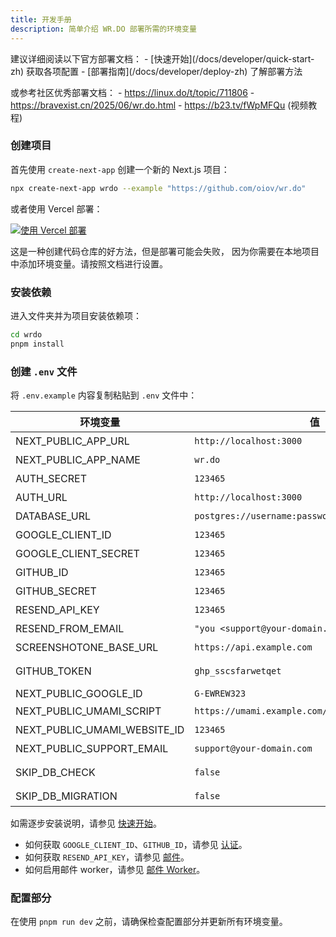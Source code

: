 ```yaml
---
title: 开发手册
description: 简单介绍 WR.DO 部署所需的环境变量
---
```


<DocsLang en="/docs/developer/installation" zh="/docs/developer/installation-zh" />

<Callout type="info" twClass="mt-4">
  建议详细阅读以下官方部署文档：
    - [快速开始](/docs/developer/quick-start-zh) 获取各项配置
    - [部署指南](/docs/developer/deploy-zh) 了解部署方法

  或参考社区优秀部署文档：
    - https://linux.do/t/topic/711806 
    - https://bravexist.cn/2025/06/wr.do.html
    - https://b23.tv/fWpMFQu (视频教程)
</Callout>

<Steps>

### 创建项目

首先使用 `create-next-app` 创建一个新的 Next.js 项目：

```bash
npx create-next-app wrdo --example "https://github.com/oiov/wr.do"
```

或者使用 Vercel 部署：

[![使用 Vercel 部署](https://vercel.com/button)](https://vercel.com/new/clone?repository-url=https%3A%2F%2Fgithub.com%2Foiov%2Fwr.do)

<Callout type="warning" twClass="mt-4">
  这是一种创建代码仓库的好方法，但是部署可能会失败，
  因为你需要在本地项目中添加环境变量。请按照文档进行设置。
</Callout>

### 安装依赖

进入文件夹并为项目安装依赖项：

```bash
cd wrdo
pnpm install
```

### 创建 `.env` 文件

将 `.env.example` 内容复制粘贴到 `.env` 文件中：

| 环境变量                       | 值                                                 | 描述                                                                       |
| -------------------------- | ------------------------------------------------- | ------------------------------------------------------------------------ |
| NEXT_PUBLIC_APP_URL              | `http://localhost:3000`                           | Next.js 应用的 URL。                                                         |
| NEXT_PUBLIC_APP_NAME              | `wr.do`                                           | 网站名称。                                                             |
| AUTH\_SECRET               | `123465`                                          | 用于加密令牌和邮件验证哈希的密钥。                                                        |
| AUTH_URL | `http://localhost:3000`                           | NextAuth.js 的回调 URL。                                                         |
| DATABASE\_URL              | `postgres://username:password@host:port/database` | Postgres 数据库的路径。                                                         |
| GOOGLE\_CLIENT\_ID         | `123465`                                          | Google OAuth 客户端的 ID。                                                    |
| GOOGLE\_CLIENT\_SECRET     | `123465`                                          | Google OAuth 客户端的密钥。                                                     |
| GITHUB\_ID                 | `123465`                                          | GitHub OAuth 客户端的 ID。                                                    |
| GITHUB\_SECRET             | `123465`                                          | GitHub OAuth 客户端的密钥。                                                     |
| RESEND\_API\_KEY           | `123465`                                          | Resend 的 API 密钥。                                                         |
| RESEND\_FROM\_EMAIL        | `"you <support@your-domain.com>"`                 | 用于发送邮件的邮箱地址。                                                             |
| SCREENSHOTONE\_BASE\_URL   | `https://api.example.com`                         | 待补充                                                                      |
| GITHUB\_TOKEN              | `ghp_sscsfarwetqet`                               | [https://github.com/settings/tokens](https://github.com/settings/tokens) |
| NEXT_PUBLIC_GOOGLE_ID | `G-EWREW323` | Google Analytics ID |
| NEXT_PUBLIC_UMAMI_SCRIPT | `https://umami.example.com/script.js` | Umami 站点脚本 |
| NEXT_PUBLIC_UMAMI_WEBSITE_ID | `123465` | Umami 站点 ID |
| NEXT_PUBLIC_SUPPORT_EMAIL | `support@your-domain.com` | '联系站长'邮箱 |
| SKIP_DB_CHECK | `false` | 跳过数据库连接检测, 建议设置为 `false` |
| SKIP_DB_MIGRATION | `false` | 跳过数据库表更新, 建议设置为 `false` |

如需逐步安装说明，请参见 [快速开始](/docs/developer/quick-start)。

* 如何获取 `GOOGLE_CLIENT_ID`、`GITHUB_ID`，请参见 [认证](/docs/developer/authentification)。
* 如何获取 `RESEND_API_KEY`，请参见 [邮件](/docs/developer/email)。
* 如何启用邮件 worker，请参见 [邮件 Worker](/docs/developer/cloudflare-email-worker)。

### 配置部分

在使用 `pnpm run dev` 之前，请确保检查配置部分并更新所有环境变量。

</Steps>
